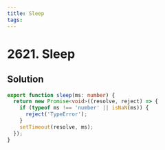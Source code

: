 ```yaml
---
title: Sleep
tags:
---
```


# 2621. Sleep

<Badges>
<LevelBadge level="easy" />

</Badges>

## Solution

```typescript filename="solution.ts" copy
export function sleep(ms: number) {
  return new Promise<void>((resolve, reject) => {
    if (typeof ms !== 'number' || isNaN(ms)) {
      reject('TypeError');
    }
    setTimeout(resolve, ms);
  });
}
```

<ProblemLink codingSite="leetcode" href="https://leetcode.com/problems/sleep" title="Sleep" />
